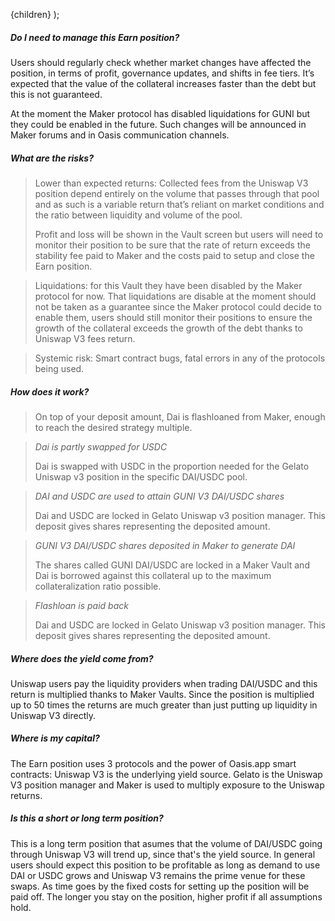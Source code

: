 
  <FaqLayout learnMoreUrl="https://kb.oasis.app/help/earn-with-dai-and-g-uni-multiply">{children}</FaqLayout>
);

##### Do I need to manage this Earn position?

Users should regularly check whether market changes have affected the position, in terms of profit, governance updates, and shifts in fee tiers. It’s expected that the value of the collateral increases faster than the debt but this is not guaranteed.

At the moment the Maker protocol has disabled liquidations for GUNI but they could be enabled in the future. Such changes will be announced in Maker forums and in Oasis communication channels.

##### What are the risks?

>Lower than expected returns: Collected fees from the Uniswap V3 position depend entirely on the volume that passes through that pool and as such is a variable return that’s reliant on market conditions and the ratio between liquidity and volume of the pool. 
>
>Profit and loss will be shown in the Vault screen but users will need to monitor their position to be sure that the rate of return exceeds the stability fee paid to Maker and the costs paid to setup and close the Earn position.

>Liquidations: for this Vault they have been disabled by the Maker protocol for now. That liquidations are disable at the moment should not be taken as a guarantee since the Maker protocol could decide to enable them, users should still monitor their positions to ensure the growth of the collateral exceeds the growth of the debt thanks to Uniswap V3 fees return.

>Systemic risk: Smart contract bugs, fatal errors in any of the protocols being used.

##### How does it work?

>On top of your deposit amount, Dai is flashloaned from Maker, enough to reach the desired strategy multiple.

>*Dai is partly swapped for USDC*
>
>Dai is swapped with USDC in the proportion needed for the Gelato Uniswap v3 position in the specific DAI/USDC pool.

>*DAI and USDC are used to attain GUNI V3 DAI/USDC shares*
>
>Dai and USDC are locked in Gelato Uniswap v3 position manager. This deposit gives shares representing the deposited amount.

>*GUNI V3 DAI/USDC shares deposited in Maker to generate DAI*
>
>The shares called GUNI DAI/USDC are locked in a Maker Vault and Dai is borrowed against this collateral up to the maximum collateralization ratio possible.

>*Flashloan is paid back*
>
>Dai and USDC are locked in Gelato Uniswap v3 position manager. This deposit gives shares representing the deposited amount.

##### Where does the yield come from?

Uniswap users pay the liquidity providers when trading DAI/USDC and this return is multiplied thanks to Maker Vaults. Since the position is multiplied up to 50 times the returns are much greater than just putting up liquidity in Uniswap V3 directly. 

##### Where is my capital?

The Earn position uses 3 protocols and the power of Oasis.app smart contracts: Uniswap V3 is the underlying yield source. Gelato is the Uniswap V3 position manager and Maker is used to multiply exposure to the Uniswap returns.

##### Is this a short or long term position?

This is a long term position that asumes that the volume of DAI/USDC going through Uniswap V3 will trend up, since that's the yield source. In general users should expect this position to be profitable as long as demand to use DAI or USDC grows and Uniswap V3 remains the prime venue for these swaps. As time goes by the fixed costs for setting up the position will be paid off. The longer you stay on the position, higher profit if all assumptions hold.
